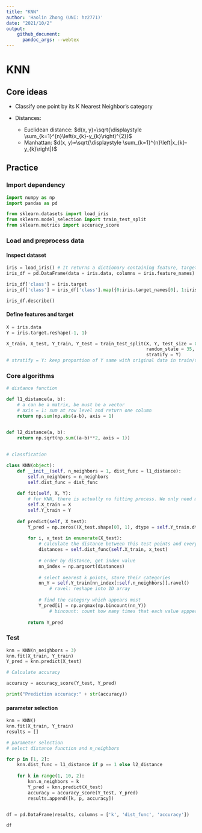 ```yaml
---
title: "KNN"
author: 'Haolin Zhong (UNI: hz2771)'
date: "2021/10/2"
output: 
    github_document:
      pandoc_args: --webtex
---
```


# KNN

## Core ideas

- Classify one point by its K Nearest Neighbor's category

- Distances:
    - Euclidean distance: $d(x, y)=\sqrt{\displaystyle \sum_{k=1}^{n}\left(x_{k}-y_{k}\right)^{2}}$
    - Manhattan: $d(x, y)=\sqrt{\displaystyle \sum_{k=1}^{n}\left|x_{k}-y_{k}\right|}$

## Practice

### Import dependency

```python
import numpy as np
import pandas as pd

from sklearn.datasets import load_iris
from sklearn.model_selection import train_test_split
from sklearn.metrics import accuracy_score

```

### Load and preprocess data

#### Inspect dataset

```python
iris = load_iris() # It returns a dictionary containing feature, target and descriptions
iris_df = pd.DataFrame(data = iris.data, columns = iris.feature_names)

iris_df['class'] = iris.target
iris_df['class'] = iris_df['class'].map({0:iris.target_names[0], 1:iris.target_names[1], 2:iris.target_names[2]})

iris_df.describe()
```

#### Define features and target

```python

X = iris.data
Y = iris.target.reshape(-1, 1)

X_train, X_test, Y_train, Y_test = train_test_split(X, Y, test_size = 0.3, 
                                                    random_state = 35, 
                                                    stratify = Y)
# stratify = Y: keep proportion of Y same with original data in train/test data 
```


### Core algorithms

```python

# distance function

def l1_distance(a, b):
    # a can be a matrix, be must be a vector
    # axis = 1: sum at row level and return one column
    return np.sum(np.abs(a-b), axis = 1)


def l2_distance(a, b):
    return np.sqrt(np.sum((a-b)**2, axis = 1))
  
  
# classfication

class KNN(object):
    def __init__(self, n_neighbors = 1, dist_func = l1_distance):
        self.n_neighbors = n_neighbors
        self.dist_func = dist_func
    
    def fit(self, X, Y):
        # for KNN, there is actually no fitting process. We only need marked train data.
        self.X_train = X
        self.Y_train = Y
        
    def predict(self, X_test):
        Y_pred = np.zeros((X_test.shape[0], 1), dtype = self.Y_train.dtype)
        
        for i, x_test in enumerate(X_test):
            # calculate the distance between this test points and every train points
            distances = self.dist_func(self.X_train, x_test)
            
            # order by distance, get index value
            nn_index = np.argsort(distances)
            
            # select nearest k points, store their categories
            nn_Y = self.Y_train[nn_index[:self.n_neighbors]].ravel()
                # ravel: reshape into 1D array
            
            # find the category which appears most
            Y_pred[i] = np.argmax(np.bincount(nn_Y))
                # bincount: count how many times that each value apppears
        
        return Y_pred
```

### Test

```python
knn = KNN(n_neighbors = 3)
knn.fit(X_train, Y_train)
Y_pred = knn.predict(X_test)

# Calculate accuracy

accuracy = accuracy_score(Y_test, Y_pred)

print("Prediction accuracy:" + str(accuracy))
```

#### parameter selection

```python
knn = KNN()
knn.fit(X_train, Y_train)
results = []

# parameter selection
# select distance function and n_neighbors

for p in [1, 2]:
    knn.dist_func = l1_distance if p == 1 else l2_distance
    
    for k in range(1, 10, 2):
        knn.n_neighbors = k
        Y_pred = knn.predict(X_test)
        accuracy = accuracy_score(Y_test, Y_pred)
        results.append([k, p, accuracy])


df = pd.DataFrame(results, columns = ['k', 'dist_func', 'accuracy'])

df
```





